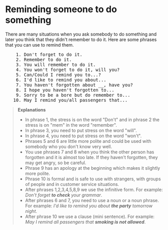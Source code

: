 # Reminding someone to do something

There are many situations when you ask somebody to do something and later you think that they didn't remember to do it. Here are some phrases that you can use to remind them.

<pre className="text-xl font-semibold font-sans leading-3">
    1. Don't forget to do it.
    2. Remember to do it.
    3. You will remember to do it.
    4. You won't forget to do it, will you?
    5. Can/Could I remind you to...?
    6. I'd like to remind you about...
    7. You haven't forgotten about __, have you?
    8. I hope you haven't forgotten to...
    9. Sorry to be a bore but do remember to...
   10. May I remind you/all passengers that...
</pre>

> __Explanations__
> - In phrase 1, the stress is on the word "Don't" and in phrase 2 the stress is on "mem" in the word "remember".
> - In phrase 3, you need to put stress on the word "will".
> - In phrase 4, you need to put stress on the word "won't".
> - Phrases 5 and 6 are little more polite and could be used with somebody who you don't know very well.
> - You use phrases 7 and 8 when you think the other person has forgotten and it is almost too late. If they haven't forgotten, they may get angry, so be careful.
> - Phrase 9 has an apology at the beginning which makes it slightly more polite.
> - Phrase 10 is formal and is safe to use with strangers, with groups of people and in customer service situations.
> - After phrases 1,2,3,4,5,8,9 we use the infinitive form. For example: _Don't forget **to check** your grammar_.
> - After phrases 6 and 7, you need to use a noun or a noun phrase. For example: _I'd like to remind you about **the party** tomorrow night_.
> - After phrase 10 we use a clause (mini sentence). For example: _May I remind all passengers that **smoking is not allowed**_.
